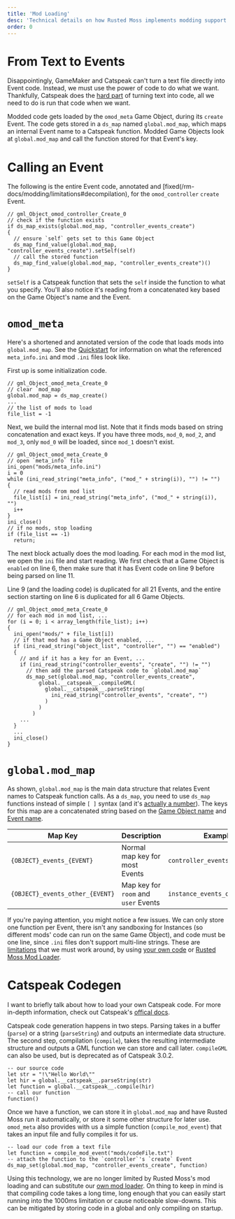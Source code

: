 ```yaml
---
title: 'Mod Loading'
desc: 'Technical details on how Rusted Moss implements modding support.'
order: 0
---
```


# From Text to Events

Disappointingly, GameMaker and Catspeak can't turn a text file directly into Event code. Instead, we must use the power of code to do what we want. Thankfully, Catspeak does the [hard part](#catspeak-codegen) of turning text into code, all we need to do is run that code when we want.

Modded code gets loaded by the `omod_meta` Game Object, during its `create` Event. The code gets stored in a `ds_map` named `global.mod_map`, which maps an internal Event name to a Catspeak function. Modded Game Objects look at `global.mod_map` and call the function stored for that Event's key.

# Calling an Event

The following is the entire Event code, annotated and [fixed(/rm-docs/modding/limitations#decompilation), for the `omod_controller` `create` Event.

```gml
// gml_Object_omod_controller_Create_0
// check if the function exists
if ds_map_exists(global.mod_map, "controller_events_create")
{
  // ensure `self` gets set to this Game Object
  ds_map_find_value(global.mod_map, "controller_events_create").setSelf(self)
  // call the stored function
  ds_map_find_value(global.mod_map, "controller_events_create")()
}
```

`setSelf` is a Catspeak function that sets the `self` inside the function to what you specify. You'll also notice it's reading from a concatenated key based on the Game Object's name and the Event.

# `omod_meta`

Here's a shortened and annotated version of the code that loads mods into `global.mod_map`. See the [Quickstart](/rm-docs/intro/quickstart#meta_infoini) for information on what the referenced `meta_info.ini` and mod `.ini` files look like.

First up is some initialization code.

```gml
// gml_Object_omod_meta_Create_0
// clear `mod_map`
global.mod_map = ds_map_create()
...
// the list of mods to load
file_list = -1
```

Next, we build the internal mod list. Note that it finds mods based on string concatenation and exact keys. If you have three mods, `mod_0`, `mod_2`, and `mod_3`, only `mod_0` will be loaded, since `mod_1` doesn't exist.

```gml
// gml_Object_omod_meta_Create_0
// open `meta_info` file
ini_open("mods/meta_info.ini")
i = 0
while (ini_read_string("meta_info", ("mod_" + string(i)), "") != "")
{
  // read mods from mod list
  file_list[i] = ini_read_string("meta_info", ("mod_" + string(i)), "")
  i++
}
ini_close()
// if no mods, stop loading
if (file_list == -1)
  return;
```

The next block actually does the mod loading. For each mod in the mod list, we open the `ini` file and start reading. We first check that a Game Object is `enabled` on line 6, then make sure that it has Event code on line 9 before being parsed on line 11.

Line 9 (and the loading code) is duplicated for all 21 Events, and the entire section starting on line 6 is duplicated for all 6 Game Objects.

```gml {7,10,12}
// gml_Object_omod_meta_Create_0
// for each mod in mod list, ...
for (i = 0; i < array_length(file_list); i++)
{
  ini_open("mods/" + file_list[i])
  // if that mod has a Game Object enabled, ...
  if (ini_read_string("object_list", "controller", "") == "enabled")
  {
    // and if it has a key for an Event, ...
    if (ini_read_string("controller_events", "create", "") != "")
      // then add the parsed Catspeak code to `global.mod_map`
      ds_map_set(global.mod_map, "controller_events_create",
          global.__catspeak__.compileGML(
            global.__catspeak__.parseString(
              ini_read_string("controller_events", "create", "")
            )
          )
        )
    ...
  }
  ...
  ini_close()
}
```

# `global.mod_map`

As shown, `global.mod_map` is the main data structure that relates Event names to Catspeak function calls. As a `ds_map`, you need to use `ds_map` functions instead of simple `[ ]` syntax (and it's [actually a number](/rm-docs/gml/ids)). The keys for this map are a concatenated string based on the [Game Object name](/rm-docs/gml/objects) and [Event name](/rm-docs/gml/events).

| Map Key                         | Description                          | Example                        |
| ------------------------------- | ------------------------------------ | ------------------------------ |
| `{OBJECT}_events_{EVENT}`       | Normal map key for most Events       | `controller_events_create`     |
| `{OBJECT}_events_other_{EVENT}` | Map key for `room` and `user` Events | `instance_events_other_user_1` |

If you're paying attention, you might notice a few issues. We can only store one function per Event, there isn't any sandboxing for Instances (so different mods' code can run on the same Game Object), and code must be one line, since `.ini` files don't support multi-line strings. These are [limitations](/rm-docs/rmml/design#why) that we must work around, by using [your own code](#catspeak-codegen) or [Rusted Moss Mod Loader](/rm-docs/rmml/quickstart).

# Catspeak Codegen

I want to briefly talk about how to load your own Catspeak code. For more in-depth information, check out Catspeak's [offical docs](https://www.katsaii.com/catspeak-lang/3.1.2/hom-catspeak-for-developers.html).

Catspeak code generation happens in two steps. Parsing takes in a buffer (`parse`) or a string (`parseString`) and outputs an intermediate data structure. The second step, compilation (`compile`), takes the resulting intermediate structure and outputs a GML function we can store and call later. `compileGML` can also be used, but is deprecated as of Catspeak 3.0.2.

```sp
-- our source code
let str = "!\"Hello World\""
let hir = global.__catspeak__.parseString(str)
let function = global.__catspeak__.compile(hir)
-- call our function
function()
```

Once we have a function, we can store it in `global.mod_map` and have Rusted Moss run it automatically, or store it some other structure for later use. `omod_meta` also provides with us a simple function (`compile_mod_event`) that takes an input file and fully compiles it for us.

```sp
-- load our code from a text file
let function = compile_mod_event("mods/codeFile.txt")
-- attach the function to the `controller`'s `create` Event
ds_map_set(global.mod_map, "controller_events_create", function)
```

Using this technology, we are no longer limited by Rusted Moss's mod loading and can substitute our [own mod loader](/rm-docs/rmml/quickstart). On thing to keep in mind is that compiling code takes a long time, long enough that you can easily start running into the 1000ms limitation or cause noticeable slow-downs. This can be mitigated by storing code in a global and only compiling on startup.
